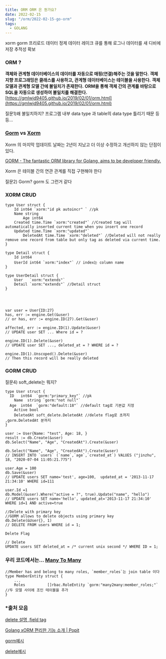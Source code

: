 ```yaml
---
title: ORM ORM 은 뭔가요?
date: 2022-02-15
slug: "/orm/2022-02-15-go-orm"
tags:
  - GOLANG
---
```


xorm gorm 프리로드
데이터 정제 데이터 레이크
큐를 통해 로그나 데이터를 새 디비에 저장
추적성 확보

### ORM ?

**객체와 관계형 데이터베이스의 데이터를 자동으로 매핑(연결)해주는 것을 말한다.**
**객체 지향 프로그래밍은 클래스를 사용하고, 관계형 데이터베이스는 테이블을 사용한다.**
**객체 모델과 관계형 모델 간에 불일치가 존재한다.**
**ORM을 통해 객체 간의 관계를 바탕으로 SQL을 자동으로 생성하여 불일치를 해결한다.**
[https://gmlwjd9405.github.io/2019/02/01/orm.html](https://gmlwjd9405.github.io/2019/02/01/orm.html)

질문1)왜 불일치하지? 프로그램 내부 data type 과 table의 data type 틀리기 때문 등등...

### **[Gorm](https://gorm.io/) vs [Xorm](https://xorm.io/)**

Xorm 의 마지막 업데이트 날짜는 2년이 지났고 더 이상 수정하고 개선하지 않는 단점이 있다. 

[GORM - The fantastic ORM library for Golang, aims to be developer friendly.](https://gorm.io/)

Xorm 은  테이블 간의 연관 관계를 직접 구현해야 한다

질문2)  Gorm? gorm 도 그런거 같다

### XORM  CRUD

```
type User struct {
    Id int64 `xorm:"id pk autoincr" ` //pk
    Name string
		Age int64
    Created time.Time `xorm:"created"` //Created tag will automatically inserted current time when you insert one record
    Updated time.Time `xorm:"updated"`
		DeletedAt time.Time `xorm:"deleted"` //Deleted will not really remove one record from table but only tag as deleted via current time.
}

type Detail struct {
    Id int64
    UserId int64 `xorm:"index"` // index는 column name
}

type UserDetail struct {
    User   `xorm:"extends"`
    Detail `xorm:"extends"` //Detail struct 
}
```

```



var user = User{ID:27}
has, err := engine.Get(&user)
// or has, err := engine.ID(27).Get(&user)

affected, err := engine.ID(1).Update(&user)
// UPDATE user SET ... Where id = ?

engine.ID(1).Delete(&user)
// UPDATE user SET ..., deleted_at = ? WHERE id = ?

engine.ID(1).Unscoped().Delete(&user)
// Then this record will be really deleted
```



### GORM CRUD

질문4) soft_delete는 뭐지?

```
type User struct {
  ID   int64  `gorm:"primary_key"` //pk
	Name  string `gorm:"not null"`
  Age  int64  `gorm:"default:18"` //default tag로 기본값 지정
	Active bool
	DeletedAt soft_delete.DeletedAt //delete flag로 초까지 ,gorm.DeletedAt 분까지
}
```

```
user := User{Name: "test", Age: 18, }
result := db.Create(&user) 
db.Select("Name", "Age", "CreatedAt").Create(&user)

db.Select("Name", "Age", "CreatedAt").Create(&user)
// INSERT INTO `users` (`name`,`age`,`created_at`) VALUES ("jinzhu", 18, "2020-07-04 11:05:21.775")

user.Age = 100
db.Save(&user)
// UPDATE users SET name='test', age=100,  updated_at = '2013-11-17 21:34:10' WHERE id=111

user.Id =1
db.Model(&user).Where("active = ?", true).Update("name", "hello")
// UPDATE users SET name='hello', updated_at='2013-11-17 21:34:10' WHERE id=1 AND active=true

//Delete with primary key
//GORM allows to delete objects using primary key
db.Delete(&User{}, 1)
// DELETE FROM users WHERE id = 1;

Delete Flag

// Delete
UPDATE users SET deleted_at = /* current unix second */ WHERE ID = 1;
```

### 우리 코드에서는... [**Many To Many**](https://gorm.io/ko_KR/docs/many_to_many.html)

```
//Member has and belong to many roles, `member_roles`는 join table 이다
type MemberEntity struct {
	...
	Roles          []rbac.RoleEntity `gorm:"many2many:member_roles;"` //두 모델 사이에 조인 테이블을 추가
}
```



### *출처 모음

[delete 설명 ,](https://gobook.io/read/gitea.com/xorm/manual-en-US/chapter-07/1.deleted.html)[field tag](https://gobook.io/read/gitea.com/xorm/manual-en-US/chapter-02/4.columns.html) 

[Golang xORM 편리한 기능 소개 | Popit](https://www.popit.kr/golang-xorm-%ED%8E%B8%EB%A6%AC%ED%95%9C-%EA%B8%B0%EB%8A%A5-%EC%86%8C%EA%B0%9C/)

[gorm예시](https://gorm.io/docs/update.html)

[delete예시](https://gorm.io/docs/delete.html#Delete-Flag)

